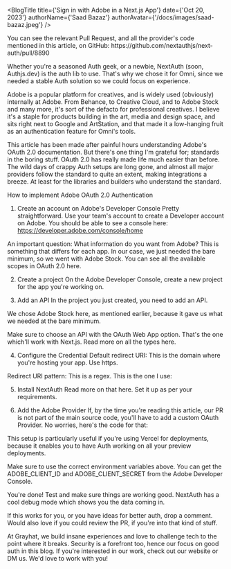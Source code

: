 
<BlogTitle
    title={'Sign in with Adobe in a Next.js App'}
    date={'Oct 20, 2023'}
    authorName={'Saad Bazaz'}
    authorAvatar={'/docs/images/saad-bazaz.jpeg'}
/>

<div 
    style={{
        fontSize: '1.25rem',
        lineHeight: '1.75rem',
        marginTop: '24px',
        marginBottom: '24px',
        fontWeight: 400,
        fontStyle: 'normal',
        fontStretch: 'normal',
        letterSpacing: 'normal',
        textAlign: 'left',
    }}
>
You can see the relevant Pull Request, and all the provider's code mentioned in this article, on GitHub: https://github.com/nextauthjs/next-auth/pull/8890

Whether you're a seasoned Auth geek, or a newbie, NextAuth (soon, Authjs.dev) is the auth lib to use. That's why we chose it for Omni, since we needed a stable Auth solution so we could focus on experience.

Adobe is a popular platform for creatives, and is widely used (obviously) internally at Adobe. From Behance, to Creative Cloud, and to Adobe Stock and many more, it's sort of the defacto for professional creatives. I believe it's a staple for products building in the art, media and design space, and sits right next to Google and ArtStation, and that made it a low-hanging fruit as an authentication feature for Omni's tools.

This article has been made after painful hours understanding Adobe's OAuth 2.0 documentation. But there's one thing I'm grateful for; standards in the boring stuff. OAuth 2.0 has really made life much easier than before. The wild days of crappy Auth setups are long gone, and almost all major providers follow the standard to quite an extent, making integrations a breeze. At least for the libraries and builders who understand the standard.

How to implement Adobe OAuth 2.0 Authentication
1. Create an account on Adobe's Developer Console
Pretty straightforward. Use your team's account to create a Developer account on Adobe. You should be able to see a console here: https://developer.adobe.com/console/home

An important question: What information do you want from Adobe? This is something that differs for each app. In our case, we just needed the bare minimum, so we went with Adobe Stock. You can see all the available scopes in OAuth 2.0 here.

2. Create a project
On the Adobe Developer Console, create a new project for the app you're working on.

3. Add an API
In the project you just created, you need to add an API.

We chose Adobe Stock here, as mentioned earlier, because it gave us what we needed at the bare minimum.

Make sure to choose an API with the OAuth Web App option. That's the one which'll work with Next.js. Read more on all the types here.

4. Configure the Credential
Default redirect URI: This is the domain where you're hosting your app. Use https.

Redirect URI pattern: This is a regex. This is the one I use:

5. Install NextAuth
Read more on that here. Set it up as per your requirements.

6. Add the Adobe Provider
If, by the time you're reading this article, our PR is not part of the main source code, you'll have to add a custom OAuth Provider. No worries, here's the code for that:

This setup is particularly useful if you're using Vercel for deployments, because it enables you to have Auth working on all your preview deployments.

Make sure to use the correct environment variables above. You can get the ADOBE_CLIENT_ID and ADOBE_CLIENT_SECRET from the Adobe Developer Console.

You're done!
Test and make sure things are working good. NextAuth has a cool debug mode which shows you the data coming in.

If this works for you, or you have ideas for better auth, drop a comment. Would also love if you could review the PR, if you're into that kind of stuff.

At Grayhat, we build insane experiences and love to challenge tech to the point where it breaks. Security is a forefront too, hence our focus on good auth in this blog. If you're interested in our work, check out our website or DM us. We'd love to work with you!
</div>